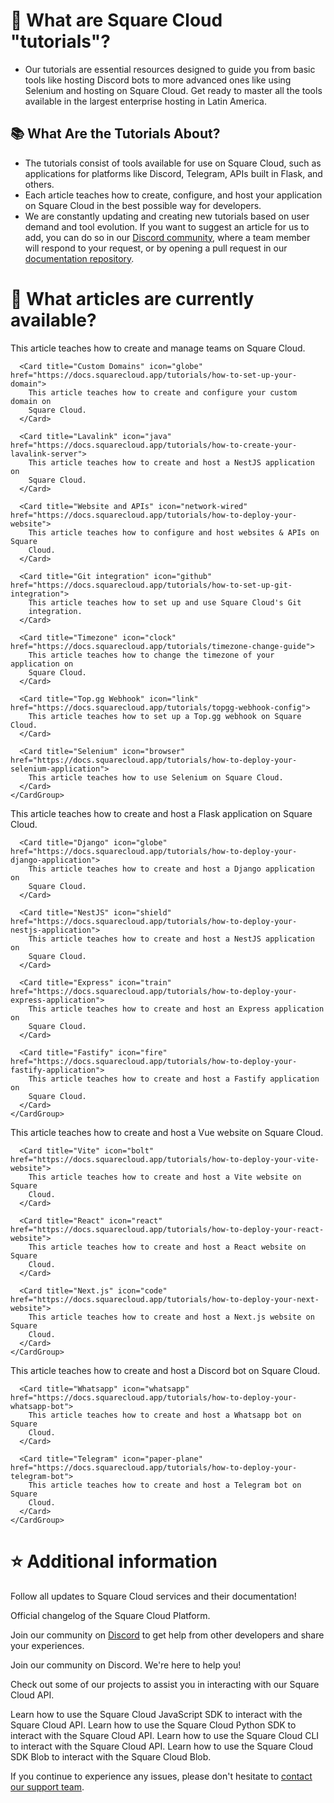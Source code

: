 # 🤔 What are Square Cloud "tutorials"?

- Our tutorials are essential resources designed to guide you from basic tools like hosting Discord bots to more advanced ones like using Selenium and hosting on Square Cloud. Get ready to master all the tools available in the largest enterprise hosting in Latin America.

## 📚 What Are the Tutorials About?

- The tutorials consist of tools available for use on Square Cloud, such as applications for platforms like Discord, Telegram, APIs built in Flask, and others.
- Each article teaches how to create, configure, and host your application on Square Cloud in the best possible way for developers.
- We are constantly updating and creating new tutorials based on user demand and tool evolution. If you want to suggest an article for us to add, you can do so in our [Discord community](https://discord.gg/squarecloud), where a team member will respond to your request, or by opening a pull request in our [documentation repository](https://github.com/squarecloudofc/docs).

# 📑 What articles are currently available?

<AccordionGroup>
  <Accordion title="Square Cloud" icon="square">
    <CardGroup cols={2}>
      <Card title="Managing teams" icon="users" href="https://docs.squarecloud.app/tutorials/managing-teams">
        This article teaches how to create and manage teams on Square Cloud.
      </Card>

      <Card title="Custom Domains" icon="globe" href="https://docs.squarecloud.app/tutorials/how-to-set-up-your-domain">
        This article teaches how to create and configure your custom domain on
        Square Cloud.
      </Card>

      <Card title="Lavalink" icon="java" href="https://docs.squarecloud.app/tutorials/how-to-create-your-lavalink-server">
        This article teaches how to create and host a NestJS application on
        Square Cloud.
      </Card>

      <Card title="Website and APIs" icon="network-wired" href="https://docs.squarecloud.app/tutorials/how-to-deploy-your-website">
        This article teaches how to configure and host websites & APIs on Square
        Cloud.
      </Card>

      <Card title="Git integration" icon="github" href="https://docs.squarecloud.app/tutorials/how-to-set-up-git-integration">
        This article teaches how to set up and use Square Cloud's Git
        integration.
      </Card>

      <Card title="Timezone" icon="clock" href="https://docs.squarecloud.app/tutorials/timezone-change-guide">
        This article teaches how to change the timezone of your application on
        Square Cloud.
      </Card>

      <Card title="Top.gg Webhook" icon="link" href="https://docs.squarecloud.app/tutorials/topgg-webhook-config">
        This article teaches how to set up a Top.gg webhook on Square Cloud.
      </Card>

      <Card title="Selenium" icon="browser" href="https://docs.squarecloud.app/tutorials/how-to-deploy-your-selenium-application">
        This article teaches how to use Selenium on Square Cloud.
      </Card>
    </CardGroup>
  </Accordion>

  <Accordion title="APIs" icon="gear">
    <CardGroup cols={2}>
      <Card title="Flask" icon="flask" href="https://docs.squarecloud.app/tutorials/how-to-deploy-your-flask-application">
        This article teaches how to create and host a Flask application on
        Square Cloud.
      </Card>

      <Card title="Django" icon="globe" href="https://docs.squarecloud.app/tutorials/how-to-deploy-your-django-application">
        This article teaches how to create and host a Django application on
        Square Cloud.
      </Card>

      <Card title="NestJS" icon="shield" href="https://docs.squarecloud.app/tutorials/how-to-deploy-your-nestjs-application">
        This article teaches how to create and host a NestJS application on
        Square Cloud.
      </Card>

      <Card title="Express" icon="train" href="https://docs.squarecloud.app/tutorials/how-to-deploy-your-express-application">
        This article teaches how to create and host an Express application on
        Square Cloud.
      </Card>

      <Card title="Fastify" icon="fire" href="https://docs.squarecloud.app/tutorials/how-to-deploy-your-fastify-application">
        This article teaches how to create and host a Fastify application on
        Square Cloud.
      </Card>
    </CardGroup>
  </Accordion>

  <Accordion title="Websites" icon="globe">
    <CardGroup cols={2}>
      <Card title="Vue" icon="vuejs" href="https://docs.squarecloud.app/tutorials/how-to-deploy-your-vue-website">
        This article teaches how to create and host a Vue website on Square
        Cloud.
      </Card>

      <Card title="Vite" icon="bolt" href="https://docs.squarecloud.app/tutorials/how-to-deploy-your-vite-website">
        This article teaches how to create and host a Vite website on Square
        Cloud.
      </Card>

      <Card title="React" icon="react" href="https://docs.squarecloud.app/tutorials/how-to-deploy-your-react-website">
        This article teaches how to create and host a React website on Square
        Cloud.
      </Card>

      <Card title="Next.js" icon="code" href="https://docs.squarecloud.app/tutorials/how-to-deploy-your-next-website">
        This article teaches how to create and host a Next.js website on Square
        Cloud.
      </Card>
    </CardGroup>
  </Accordion>

  <Accordion title="Bots" icon="robot">
    <CardGroup cols={2}>
      <Card title="Discord" icon="discord" href="https://docs.squarecloud.app/tutorials/how-to-deploy-your-discord-bot">
        This article teaches how to create and host a Discord bot on Square
        Cloud.
      </Card>

      <Card title="Whatsapp" icon="whatsapp" href="https://docs.squarecloud.app/tutorials/how-to-deploy-your-whatsapp-bot">
        This article teaches how to create and host a Whatsapp bot on Square
        Cloud.
      </Card>

      <Card title="Telegram" icon="paper-plane" href="https://docs.squarecloud.app/tutorials/how-to-deploy-your-telegram-bot">
        This article teaches how to create and host a Telegram bot on Square
        Cloud.
      </Card>
    </CardGroup>
  </Accordion>
</AccordionGroup>

# ⭐ Additional information

Follow all updates to Square Cloud services and their documentation!

<Card title="Changelog" icon="bell" href="https://changelog.squarecloud.app/">
  Official changelog of the Square Cloud Platform.
</Card>

Join our community on [Discord](https://discord.gg/squarecloud) to get help from other developers and share your experiences.

<Card title="Square Cloud Community" icon="discord" href="https://discord.gg/squarecloud">
  Join our community on Discord. We're here to help you!
</Card>

Check out some of our projects to assist you in interacting with our Square Cloud API.

<CardGroup cols={2}>
  <Card title="JavaScript SDK" icon="node-js" href="https://github.com/squarecloudofc/sdk-api-js">
    Learn how to use the Square Cloud JavaScript SDK to interact with the Square
    Cloud API.
  </Card>

  <Card title="Python SDK" icon="python" href="https://github.com/squarecloudofc/sdk-api-py">
    Learn how to use the Square Cloud Python SDK to interact with the Square
    Cloud API.
  </Card>

  <Card title="CLI" icon="terminal" href="https://github.com/squarecloudofc/cli">
    Learn how to use the Square Cloud CLI to interact with the Square Cloud API.
  </Card>

  <Card title="Blob SDK" icon="cloud" href="https://github.com/squarecloudofc/sdk-blob-js">
    Learn how to use the Square Cloud SDK Blob to interact with the Square Cloud
    Blob.
  </Card>
</CardGroup>

If you continue to experience any issues, please don't hesitate to [contact our support team](/company/support).
